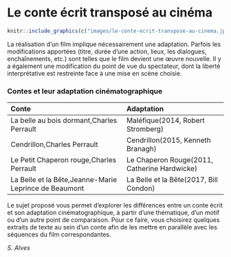# Le conte écrit transposé au cinéma

```r
knitr::include_graphics(c("images/le-conte-ecrit-transpose-au-cinema.jpg"))
```

La réalisation d’un film implique nécessairement une adaptation. Parfois les modifications apportées (titre, durée d’une action, lieux, les dialogues, enchaînements, etc.) sont telles que le film devient une œuvre nouvelle.
Il y a également une modification du point de vue du spectateur, dont la liberté interprétative est restreinte face à une mise en scène choisie.

### Contes et leur adaptation cinématographique {-}

| Conte                                                            | Adaptation                                              |
| :--------------------------------------------------------------- | :------------------------------------------------------ |
| La belle au bois dormant,\linebreak Charles Perrault             | Maléfique\linebreak (2014, Robert Stromberg)            |
| Cendrillon,\linebreak Charles Perrault                           | Cendrillon\linebreak (2015, Kenneth Branagh)            |
| Le Petit Chaperon rouge,\linebreak Charles Perrault              | Le Chaperon Rouge\linebreak (2011, Catherine Hardwicke) |
| La Belle et la Bête,\linebreak Jeanne-Marie Leprince de Beaumont | La Belle et la Bête\linebreak (2017, Bill Condon)       |

\clearpage

Le sujet proposé vous permet d’explorer les différences entre un conte écrit et son adaptation cinématographique, à partir d’une thématique, d’un motif ou d’un autre point de comparaison. Pour ce faire, vous choisirez quelques extraits de texte au sein d’un conte afin de les mettre en parallèle avec les séquences du film correspondantes.

::: {.signature data-latex=""}
_S. Alves_
:::